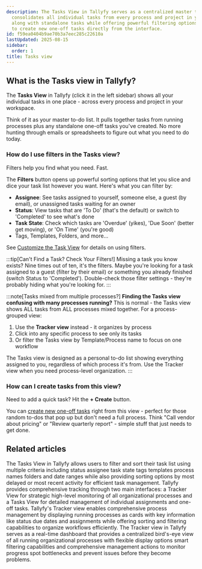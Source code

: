 ```yaml
---
description: The Tasks View in Tallyfy serves as a centralized master to-do list that
  consolidates all individual tasks from every process and project in your workspace
  along with standalone tasks while offering powerful filtering options and the ability
  to create new one-off tasks directly from the interface.
id: f59ea0404b9ae70b3a7eec285c22610a
lastUpdated: 2025-08-15
sidebar:
  order: 1
title: Tasks view
---
```


## What is the Tasks view in Tallyfy?

The **Tasks View** in Tallyfy (click it in the left sidebar) shows all your individual tasks in one place - across every process and project in your workspace.

Think of it as your master to-do list. It pulls together tasks from running processes plus any standalone one-off tasks you've created. No more hunting through emails or spreadsheets to figure out what you need to do today.

### How do I use filters in the Tasks view?

Filters help you find what you need. Fast.

The **Filters** button opens up powerful sorting options that let you slice and dice your task list however you want. Here's what you can filter by:

*   **Assignee**: See tasks assigned to yourself, someone else, a guest (by email), or unassigned tasks waiting for an owner
*   **Status**: View tasks that are 'To Do' (that's the default) or switch to 'Completed' to see what's done
*   **Task State**: Check which tasks are 'Overdue' (yikes), 'Due Soon' (better get moving), or 'On Time' (you're good)
*   Tags, Templates, Folders, and more...

See [Customize the Task View](/products/pro/tracking-and-tasks/tasks-view/how-can-i-customize-task-views-in-tallyfy/) for details on using filters.

:::tip[Can't Find a Task? Check Your Filters!]
Missing a task you know exists? Nine times out of ten, it's the filters. Maybe you're looking for a task assigned to a guest (filter by their email) or something you already finished (switch Status to 'Completed'). Double-check those filter settings - they're probably hiding what you're looking for.
:::

:::note[Tasks mixed from multiple processes?]
**Finding the Tasks view confusing with many processes running?** This is normal - the Tasks view shows ALL tasks from ALL processes mixed together. For a process-grouped view:
1. Use the **Tracker view** instead - it organizes by process
2. Click into any specific process to see only its tasks
3. Or filter the Tasks view by Template/Process name to focus on one workflow

The Tasks view is designed as a personal to-do list showing everything assigned to you, regardless of which process it's from. Use the Tracker view when you need process-level organization.
:::

### How can I create tasks from this view?

Need to add a quick task? Hit the **+ Create** button.

You can [create new one-off tasks](/products/pro/tracking-and-tasks/tasks/how-to-create-a-one-off-task-in-tallyfy/) right from this view - perfect for those random to-dos that pop up but don't need a full process. Think "Call vendor about pricing" or "Review quarterly report" - simple stuff that just needs to get done.


<PageTree />


## Related articles
<CardGrid>
<LinkTitleCard header="<b>Tasks View > Customize the task view</b>" href="/products/pro/tracking-and-tasks/tasks-view/how-can-i-customize-task-views-in-tallyfy/" > The Tasks View in Tallyfy allows users to filter and sort their task list using multiple criteria including status assignee task state tags templates process names folders and date ranges while also providing sorting options by most delayed or most recent activity for efficient task management. </LinkTitleCard>
<LinkTitleCard header="<b>Pro > Tracking</b>" href="/products/pro/tracking-and-tasks/" > Tallyfy provides comprehensive tracking through two main interfaces: a Tracker View for strategic high-level monitoring of all organizational processes and a Tasks View for detailed management of individual assignments and one-off tasks. </LinkTitleCard>
<LinkTitleCard header="<b>Tracker View > Manage and track my processes</b>" href="/products/pro/tracking-and-tasks/tracker-view/how-can-i-manage-and-track-my-processes-on-tallyfy/" > Tallyfy's Tracker view enables comprehensive process management by displaying running processes as cards with key information like status due dates and assignments while offering sorting and filtering capabilities to organize workflows efficiently. </LinkTitleCard>
<LinkTitleCard header="<b>Tracking And Tasks > Tracker view</b>" href="/products/pro/tracking-and-tasks/tracker-view/" > The Tracker view in Tallyfy serves as a real-time dashboard that provides a centralized bird's-eye view of all running organizational processes with flexible display options smart filtering capabilities and comprehensive management actions to monitor progress spot bottlenecks and prevent issues before they become problems. </LinkTitleCard>
</CardGrid>
